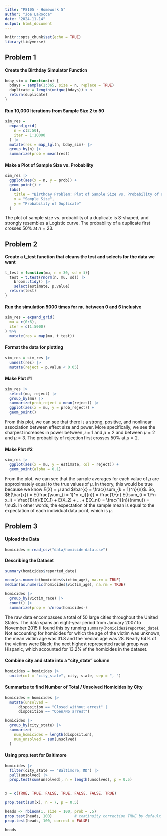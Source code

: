 ```yaml
---
title: "P8105 - Homework 5"
author: "Joe LaRocca"
date: "2024-11-14"
output: html_document
---
```


```r
knitr::opts_chunk$set(echo = TRUE)
library(tidyverse)
```

## Problem 1

#### Create the Birthday Simulator Function

```r

bday_sim = function(n) {
  bdays = sample(1:365, size = n, replace = TRUE)
  duplicate = length(unique(bdays)) < n
  return(duplicate)
}

```

#### Run 10,000 Iterations from Sample Size 2 to 50

```r

sim_res =
  expand_grid(
    n = c(2:50),
    iter = 1:10000
  ) |>
  mutate(res = map_lgl(n, bday_sim)) |>
  group_by(n) |>
  summarize(prob = mean(res))

```

#### Make a Plot of Sample Size vs. Probability

```r

sim_res |>
  ggplot(aes(x = n, y = prob)) + 
  geom_point() + 
  labs(
    title = "Birthday Problem: Plot of Sample Size vs. Probability of a Duplicate Birthday",
    x = "Sample Size",
    y = "Probability of Duplicate"
  )

```

The plot of sample size vs. probability of a duplicate is S-shaped, and strongly resembles a Logistic curve. The probability of a duplicate first crosses 50\% at $n = 23$.

## Problem 2

#### Create a t_test function that cleans the test and selects for the data we want

```r

t_test = function(mu, n = 30, sd = 5){
  test = t.test(rnorm(n, mu, sd)) |>
    broom::tidy() |>
    select(estimate, p.value)
  return(test)
}

```

#### Run the simulation 5000 times for mu between 0 and 6 inclusive

```r

sim_res = expand_grid(
  mu = c(0:6),
  iter = c(1:5000)
) %>%
  mutate(res = map(mu, t_test))

```

#### Format the data for plotting

```r

sim_res = sim_res |>
  unnest(res) |>
  mutate(reject = p.value < 0.05)

```

#### Make Plot #1

```r

sim_res |>
  select(mu, reject) |>
  group_by(mu) |>
  summarize(prob_reject = mean(reject)) |>
  ggplot(aes(x = mu, y = prob_reject)) +
  geom_point()

```

From this plot, we can see that there is a strong, positive, and nonlinear association between effect size and power. More specifically, we see the sharpest increases in power between $\mu = 1$ and $\mu = 2$ and between $\mu = 2$ and $\mu = 3$. The probability of rejection first crosses 50\% at $\mu = 2$.

#### Make Plot #2

```r

sim_res |>
  ggplot(aes(x = mu, y = estimate, col = reject)) +
  geom_point(alpha = 0.1)

```

From the plot, we can see that the sample averages for each value of $\mu$ are approximately equal to the true values of $\mu$. In theory, this would be true because we know $E(X) = \mu$ and $\bar{x} = \frac{\sum_{k = 1}^n}{n}$. So, $E(\bar{x}) = E(\frac{\sum_{i = 1}^n x_i}{n}) = \frac{1}{n} E(\sum_{i = 1}^n x_i) = \frac{1}{n}(E(X_1) + E(X_2) + ... + E(X_n)) = \frac{1}{n}({n\mu}) = \mu$. In other words, the expectation of the sample mean is equal to the expectation of each individual data point, which is $\mu$.

## Problem 3

#### Upload the Data

```r

homicides = read_csv("data/homicide-data.csv")

```

#### Describing the Dataset

```r

summary(homicides$reported_date)

```

```r

mean(as.numeric(homicides$victim_age), na.rm = TRUE)
median(as.numeric(homicides$victim_age), na.rm = TRUE)

```

```r

homicides |>
  group_by(victim_race) |>
  count() |>
  summarize(prop = n/nrow(homicides)) 

```

The raw data encompasses a total of 50 large cities throughout the United States. The data spans an eight-year period from January 2007 to November 2015 (I found this by running `summary(homicides$reported_date`). Not accounting for homicides for which the age of the victim was unknown, the mean victim age was 31.8 and the median age was 28. Nearly 64\% of the victims were Black; the next highest represented racial group was Hispanic, which accounted for 13.2\% of the homicides in the dataset.

#### Combine city and state into a "city_state" column

```r

homicides = homicides |> 
  unite(col = "city_state", city, state, sep = ", ")

```

#### Summarize to find Number of Total / Unsolved Homicides by City

```r

homicides = homicides |>
  mutate(unsolved = 
      disposition == "Closed without arrest" |
      disposition == "Open/No arrest")

homicides |> 
  group_by(city_state) |>
  summarize(
    num_homicides = length(disposition),
    num_unsolved = sum(unsolved)
  )

```

#### Using prop.test for Baltimore

```r

homicides |>
  filter(city_state == "Baltimore, MD") |>
  pull(unsolved) |>
  prop.test(sum(unsolved), n = length(unsolved), p = 0.5)
  

```

```r

x = c(TRUE, TRUE, FALSE, TRUE, FALSE, FALSE, TRUE)

prop.test(sum(x), n = 7, p = 0.5)

```

```r

heads <- rbinom(1, size = 100, prob = .5)
prop.test(heads, 100)          # continuity correction TRUE by default
prop.test(heads, 100, correct = FALSE)

heads

```

